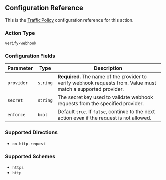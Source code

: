 ## Configuration Reference

This is the [Traffic Policy](/docs/http/traffic-policy/) configuration
reference for this action.

### Action Type

`verify-webhook`

### Configuration Fields

| Parameter  | Type     | Description                                                                                                    |
| ---------- | -------- | -------------------------------------------------------------------------------------------------------------- |
| `provider` | `string` | **Required.** The name of the provider to verify webhook requests from. Value must match a supported provider. |
| `secret`   | `string` | The secret key used to validate webhook requests from the specified provider.                                  |
| `enforce`  | `bool`   | Default `true`. If `false`, continue to the next action even if the request is not allowed.                    |

### Supported Directions

- `on-http-request`

### Supported Schemes

- `https`
- `http`
